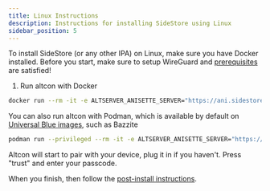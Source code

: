```yaml
---
title: Linux Instructions
description: Instructions for installing SideStore using Linux
sidebar_position: 5
---
```


To install SideStore (or any other IPA) on Linux, make sure you have Docker installed. Before you start, make sure to setup WireGuard and [prerequisites](prerequisites) are satisfied!

1. Run altcon with Docker

```bash
docker run --rm -it -e ALTSERVER_ANISETTE_SERVER="https://ani.sidestore.io/" -v ${PWD}/:/mnt/ -v /var/run:/var/run ghcr.io/sidestore/altcon
```

You can also run altcon with Podman, which is available by default on [Universal Blue images](https://universal-blue.org/#images), such as Bazzite
```bash
podman run --privileged --rm -it -e ALTSERVER_ANISETTE_SERVER="https://ani.sidestore.io/" -v ${PWD}/:/mnt/ -v /var/run:/var/run ghcr.io/sidestore/altcon
```

Altcon will start to pair with your device, plug it in if you haven't. Press "trust" and enter your passcode.

When you finish, then follow the [post-install instructions](post-install).
